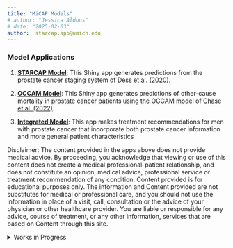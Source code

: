 ```yaml
---
title: "MiCAP Models"
# author: "Jessica Aldous"
# date: "2025-02-03"
author:  starcap.app@umich.edu
---
```


[Decipher]:https://jcaldous.shinyapps.io/app_decipher_jca/ 
[STARCAP]: https://umich-biostatistics.shinyapps.io/star-cap/
[OCCAM]: https://umich-biostatistics.shinyapps.io/occam/
[Integrated Model]: https://elizabethchase.shinyapps.io/Integrated_App/ 

[OCCAM Paper]:https://elizabethchase.github.io/files/chase_occam.pdf
[STARCAp Paper]:https://pubmed.ncbi.nlm.nih.gov/33090219/

### Model Applications
1. [**STARCAP Model**][STARCAP]: This Shiny app generates predictions from the prostate cancer staging system of [Dess et al. (2020)][STARCAp Paper].

2. [**OCCAM Model**][OCCAM]: This Shiny app generates predictions of other-cause mortality in prostate cancer patients using the OCCAM model of [Chase et al. (2022)][OCCAM Paper]. 
  
3. [**Integrated Model**][Integrated Model]: This app makes treatment recommendations for men with prostate cancer that incorporate both prostate cancer information and more general patient characteristics
 

Disclaimer: The content provided in the apps above does not provide medical advice. By proceeding, you acknowledge that viewing or use of this content does not create a medical professional-patient relationship, and does not constitute an opinion, medical advice, professional service or treatment recommendation of any condition. Content provided is for educational purposes only. The information and Content provided are not substitutes for medical or professional care, and you should not use the information in place of a visit, call, consultation or the advice of your physician or other healthcare provider. You are liable or responsible for any advice, course of treatment, or any other information, services that are based on Content through this site.


<details>
  <summary>Works in Progress</summary>
  1. [Integrated Model with Decipher][Decipher]: This application is a preliminary model which makes treatment recommendations for men with prostate cancer that incorporate both prostate cancer information, decipher genomic scores, and more general patient characteristics.

</details>




